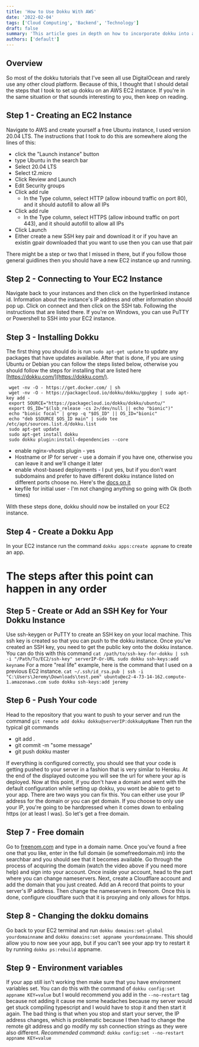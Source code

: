 ```yaml
---
title: 'How to Use Dokku With AWS'
date: '2022-02-04'
tags: ['Cloud Computing', 'Backend', 'Technology']
draft: false
summary: 'This article goes in depth on how to incorporate dokku into an AWS EC2 Ubuntu instance.'
authors: ['default']
---
```


<YouTube youTubeId="D5WkX-oYhmI" />

## Overview

So most of the dokku tutorials that I've seen all use DigitalOcean and rarely use any other
cloud platform. Because of this, I thought that I should detail the steps that I took to set
up dokku on an AWS EC2 instance. If you're in the same situation or that sounds interesting to
you, then keep on reading.

## Step 1 - Creating an EC2 Instance

Navigate to AWS and create yourself a free Ubuntu instance, I used version 20.04 LTS.
The instructions that I took to do this are somewhere along the lines of this:

- click the "Launch instance" button
- type Ubuntu in the search bar
- Select 20.04 LTS
- Select t2.micro
- Click Review and Launch
- Edit Security groups
- Click add rule
  - In the Type column, select HTTP (allow inbound traffic on port 80), and it should autofill to allow all IPs
- Click add rule
  - In the Type column, select HTTPS (allow inbound traffic on port 443), and it should autofill to allow all IPs
- Click Launch
- Either create a new SSH key pair and download it or if you have an existin gpair downloaded
  that you want to use then you can use that pair

There might be a step or two that I missed in there, but if you follow those general guidlines then
you should have a new EC2 instance up and running.

## Step 2 - Connecting to Your EC2 Instance

Navigate back to your instances and then click on the hyperlinked instance id. Information about the instance's IP address
and other information should pop up. Click on connect and then click on the SSH tab. Following the instructions that are
listed there. If you're on Windows, you can use PuTTY or Powershell to SSH into your EC2 instance.

## Step 3 - Installing Dokku

The first thing you should do is run `sudo apt-get update` to update any packages that have updates available. After that
is done, if you are using Ubuntu or Debian you can follow the steps listed below, otherwise you should follow the steps
for installing that are listed here [https://dokku.com/](https://dokku.com/).

```
 wget -nv -O - https://get.docker.com/ | sh
 wget -nv -O - https://packagecloud.io/dokku/dokku/gpgkey | sudo apt-key add -
 export SOURCE="https://packagecloud.io/dokku/dokku/ubuntu/"
 export OS_ID="$(lsb_release -cs 2>/dev/null || echo "bionic")"
 echo "bionic focal" | grep -q "$OS_ID" || OS_ID="bionic"
 echo "deb $SOURCE $OS_ID main" | sudo tee /etc/apt/sources.list.d/dokku.list
 sudo apt-get update
 sudo apt-get install dokku
 sudo dokku plugin:install-dependencies --core
```

- enable nginx-vhosts plugin - yes
- Hostname or IP for server - use a domain if you have one, otherwise you can leave it and we'll change it later
- enable vhost-based deployments - I put yes, but if you don't want subdomains and prefer to have different dokku
  instance listed on different ports choose no. Here's the [docs on it](https://dokku.com/docs/configuration/domains/#disabling-vhosts)
- keyfile for initial user - I'm not changing anything so going with Ok (both times)

With these steps done, dokku should now be installed on your EC2 instance.

## Step 4 - Create a Dokku App

In your EC2 instance run the command `dokku apps:create appname` to create an app.

# The steps after this point can happen in any order

## Step 5 - Create or Add an SSH Key for Your Dokku Instance

Use ssh-keygen or PuTTY to create an SSH key on your local machine. This ssh key is created so that you can push to the dokku instance. Once you've created an
SSH key, you need to get the public key onto the dokku instance. You can do this with this command
`cat /path/to/ssh-key-for-dokku | ssh -i "/Path/To/EC2/ssh-key" serverIP-Or-URL sudo dokku ssh-keys:add keyname`
For a more "real life" example, here is the command that I used on a previous EC2 instance.
`cat ~/.ssh/id_rsa.pub | ssh -i "C:\Users\Jeremy\Downloads\test.pem" ubuntu@ec2-4-73-14-162.compute-1.amazonaws.com sudo dokku ssh-keys:add jeremy`

## Step 6 - Push Your code

Head to the repository that you want to push to your server and run the command `git remote add dokku dokku@serverIP:dokkuAppName`
Then run the typical git commands

- git add .
- git commit -m "some message"
- git push dokku master

If everything is configured correctly, you should see that your code is getting pushed to your server in a fashion that
is very similar to Heroku. At the end of the displayed outcome you will see the url for where your ap is deployed. Now at this point, if you
don't have a domain and went with the default configuration while setting up dokku, you wont be able to get to your app.
There are two ways you can fix this. You can either use your IP address for the domain or you can get domain. If you choose to only use
your IP, you're going to be hardpressed when it comes down to enbaling https (or at least I was). So let's get a free domain.

## Step 7 - Free domain

Go to [freenom.com](https://freenom.com) and type in a domain name. Once you've found a free one that you like, enter in the
full domain (ie somefreedomain.ml) into the searchbar and you should see that it becomes available. Go through the process of
acquiring the domain (watch the video above if you need more help) and sign into your account. Once inside your account, head to the
part where you can change nameservers. Next, create a Cloudflare account and add the domain that you just created. Add an A record that
points to your server's IP address. Then change the nameservers in freenom. Once this is done, configure cloudflare such that it is proxying
and only allows for https.

## Step 8 - Changing the dokku domains

Go back to your EC2 terminal and run `dokku domains:set-global yourdomainname` and `dokku domains:set appname yourdomainname`.
This should allow you to now see your app, but if you can't see your app try to restart it by running `dokku ps:rebuild` appname.

## Step 9 - Environment variables

If your app still isn't working then make sure that you have environment variables set. You can do this with the command of
`dokku config:set appname KEY=value` but I would recommend you add in the `--no-restart` tag because not adding it cause me
some headaches because my server would get stuck compiling typescript and I would have to stop it and then start it again. The
bad thing is that when you stop and start your server, the IP address changes, which is problematic because I then had to change
the remote git address and go modify my ssh connection strings as they were also different.
_Recommended command_: `dokku config:set --no-restart appname KEY=value`
